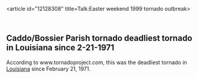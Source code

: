 <article id="12128308" title=Talk:Easter weekend 1999 tornado outbreak>
	<talkpage id="12128308" title="Talk:Easter weekend 1999 tornado outbreak">
{{severe|class=Start|importance=Low}}

== Caddo/Bossier Parish tornado deadliest tornado in Louisiana since 2-21-1971  ==

According to www.tornadoproject.com, this was the deadliest tornado in [[Louisiana]] since February 21, 1971.
	</talkpage>
</article>